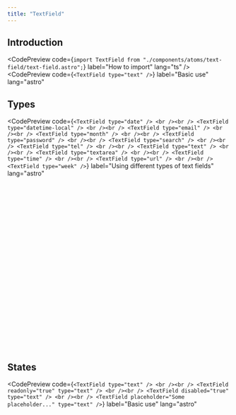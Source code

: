 ```yaml
---
title: "TextField"
---
```



## Introduction

<CodePreview
  code={`import TextField from "./components/atoms/text-field/text-field.astro";`}
  label="How to import"
  lang="ts"
/>
<CodePreview
  code={`<TextField type="text" />`}
  label="Basic use"
  lang="astro"
>
  <TextField type="text" />
</CodePreview>

## Types

<CodePreview
  code={`<TextField type="date" />
<br /><br />
<TextField type="datetime-local" />
<br /><br />
<TextField type="email" />
<br /><br />
<TextField type="month" />
<br /><br />
<TextField type="password" />
<br /><br />
<TextField type="search" />
<br /><br />
<TextField type="tel" />
<br /><br />
<TextField type="text" />
<br /><br />
<TextField type="textarea" />
<br /><br />
<TextField type="time" />
<br /><br />
<TextField type="url" />
<br /><br />
<TextField type="week" />`}
  label="Using different types of text fields"
  lang="astro"
>
  <TextField type="date" />
  <br /><br />
  <TextField type="datetime-local" />
  <br /><br />
  <TextField type="email" />
  <br /><br />
  <TextField type="month" />
  <br /><br />
  <TextField type="password" />
  <br /><br />
  <TextField type="search" />
  <br /><br />
  <TextField type="tel" />
  <br /><br />
  <TextField type="text" />
  <br /><br />
  <TextField type="textarea" />
  <br /><br />
  <TextField type="time" />
  <br /><br />
  <TextField type="url" />
  <br /><br />
  <TextField type="week" />
</CodePreview>

## States

<CodePreview
  code={`<TextField type="text" />
<br /><br />
<TextField readonly="true" type="text" />
<br /><br />
<TextField disabled="true" type="text" />
<br /><br />
<TextField placeholder="Some placeholder..." type="text" />`}
  label="Basic use"
  lang="astro"
>
  <TextField type="text" />
  <br /><br />
  <TextField readonly="true" type="text" value="Not editable" />
  <br /><br />
  <TextField disabled="true" type="text" />
  <br /><br />
  <TextField placeholder="Some placeholder..." type="text" />
</CodePreview>

